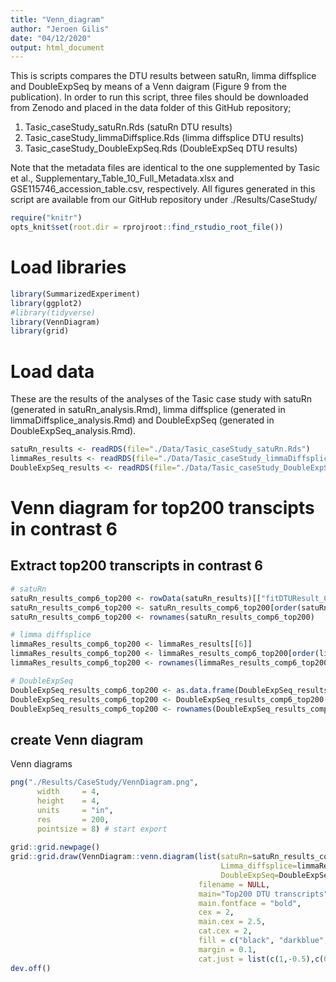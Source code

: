 ```yaml
---
title: "Venn_diagram"
author: "Jeroen Gilis"
date: "04/12/2020"
output: html_document
---
```


This is scripts compares the DTU results between satuRn, limma diffsplice and DoubleExpSeq by means of a Venn daigram (Figure 9 from the publication). In order to run this script, three files should be downloaded from Zenodo and placed in the data folder of this GitHub repository;

1. Tasic_caseStudy_satuRn.Rds (satuRn DTU results)
2. Tasic_caseStudy_limmaDiffsplice.Rds (limma diffsplice DTU results)
3. Tasic_caseStudy_DoubleExpSeq.Rds (DoubleExpSeq DTU results)

Note that the metadata files are identical to the one supplemented by Tasic et al., Supplementary_Table_10_Full_Metadata.xlsx and GSE115746_accession_table.csv, respectively. All figures generated in this script are available from our GitHub repository under ./Results/CaseStudy/

```r
require("knitr")
opts_knit$set(root.dir = rprojroot::find_rstudio_root_file())
```

# Load libraries

```r
library(SummarizedExperiment)
library(ggplot2)
#library(tidyverse)
library(VennDiagram)
library(grid)
```

# Load data

These are the results of the analyses of the Tasic case study with satuRn (generated in satuRn_analysis.Rmd), limma diffsplice (generated in limmaDiffsplice_analysis.Rmd) and DoubleExpSeq (generated in DoubleExpSeq_analysis.Rmd).

```r
satuRn_results <- readRDS(file="./Data/Tasic_caseStudy_satuRn.Rds")
limmaRes_results <- readRDS(file="./Data/Tasic_caseStudy_limmaDiffsplice.Rds")
DoubleExpSeq_results <- readRDS(file="./Data/Tasic_caseStudy_DoubleExpSeq.Rds")
```

# Venn diagram for top200 transcipts in contrast 6

## Extract top200 transcripts in contrast 6

```r
# satuRn
satuRn_results_comp6_top200 <- rowData(satuRn_results)[["fitDTUResult_C6"]]
satuRn_results_comp6_top200 <- satuRn_results_comp6_top200[order(satuRn_results_comp6_top200$empirical_pval),][1:200,]
satuRn_results_comp6_top200 <- rownames(satuRn_results_comp6_top200)

# limma diffsplice
limmaRes_results_comp6_top200 <- limmaRes_results[[6]]
limmaRes_results_comp6_top200 <- limmaRes_results_comp6_top200[order(limmaRes_results_comp6_top200$empirical_pval),][1:200,]
limmaRes_results_comp6_top200 <- rownames(limmaRes_results_comp6_top200)

# DoubleExpSeq
DoubleExpSeq_results_comp6_top200 <- as.data.frame(DoubleExpSeq_results[[6]]$All)
DoubleExpSeq_results_comp6_top200 <- DoubleExpSeq_results_comp6_top200[order(DoubleExpSeq_results_comp6_top200$pVal),][1:200,]
DoubleExpSeq_results_comp6_top200 <- rownames(DoubleExpSeq_results_comp6_top200)
```

## create Venn diagram

Venn diagrams

```r
png("./Results/CaseStudy/VennDiagram.png",
      width     = 4,
      height    = 4,
      units     = "in",
      res       = 200,
      pointsize = 8) # start export
      
grid::grid.newpage()
grid::grid.draw(VennDiagram::venn.diagram(list(satuRn=satuRn_results_comp6_top200,
                                               Limma_diffsplice=limmaRes_results_comp6_top200,
                                               DoubleExpSeq=DoubleExpSeq_results_comp6_top200), 
                                          filename = NULL, 
                                          main="Top200 DTU transcripts",
                                          main.fontface = "bold",
                                          cex = 2,
                                          main.cex = 2.5,
                                          cat.cex = 2,
                                          fill = c("black", "darkblue", "#56B4E9"),
                                          margin = 0.1,
                                          cat.just = list(c(1,-0.5),c(0.6,-0.5),c(1.3,0))))
dev.off()
```

